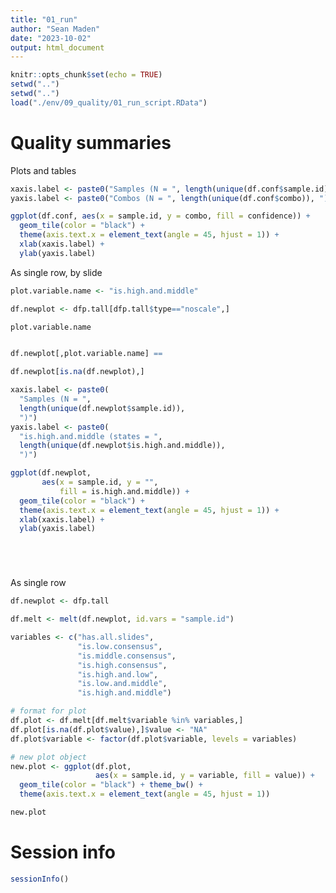 ```yaml
---
title: "01_run"
author: "Sean Maden"
date: "2023-10-02"
output: html_document
---
```


```r


knitr::opts_chunk$set(echo = TRUE)
setwd("..")
setwd("..")
load("./env/09_quality/01_run_script.RData")


```

# Quality summaries

Plots and tables

```r


xaxis.label <- paste0("Samples (N = ", length(unique(df.conf$sample.id)), ")")
yaxis.label <- paste0("Combos (N = ", length(unique(df.conf$combo)), ")")

ggplot(df.conf, aes(x = sample.id, y = combo, fill = confidence)) + 
  geom_tile(color = "black") + 
  theme(axis.text.x = element_text(angle = 45, hjust = 1)) +
  xlab(xaxis.label) +
  ylab(yaxis.label)


```

As single row, by slide

```r





plot.variable.name <- "is.high.and.middle"

df.newplot <- dfp.tall[dfp.tall$type=="noscale",]

plot.variable.name


df.newplot[,plot.variable.name] == 

df.newplot[is.na(df.newplot),]

xaxis.label <- paste0(
  "Samples (N = ", 
  length(unique(df.newplot$sample.id)), 
  ")")
yaxis.label <- paste0(
  "is.high.and.middle (states = ",
  length(unique(df.newplot$is.high.and.middle)),
  ")")

ggplot(df.newplot, 
       aes(x = sample.id, y = "", 
           fill = is.high.and.middle)) + 
  geom_tile(color = "black") + 
  theme(axis.text.x = element_text(angle = 45, hjust = 1)) +
  xlab(xaxis.label) +
  ylab(yaxis.label)






```

As single row

```r


df.newplot <- dfp.tall

df.melt <- melt(df.newplot, id.vars = "sample.id")

variables <- c("has.all.slides",
               "is.low.consensus",
               "is.middle.consensus",
               "is.high.consensus",
               "is.high.and.low",
               "is.low.and.middle",
               "is.high.and.middle")

# format for plot
df.plot <- df.melt[df.melt$variable %in% variables,]
df.plot[is.na(df.plot$value),]$value <- "NA"
df.plot$variable <- factor(df.plot$variable, levels = variables)

# new plot object
new.plot <- ggplot(df.plot, 
                   aes(x = sample.id, y = variable, fill = value)) +
  geom_tile(color = "black") + theme_bw() +
  theme(axis.text.x = element_text(angle = 45, hjust = 1))

new.plot
```

# Session info

```r
sessionInfo()
```
